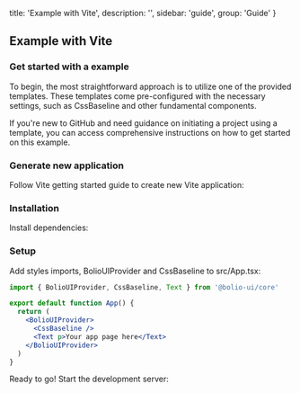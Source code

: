 
  title: 'Example with Vite',
  description: '',
  sidebar: 'guide',
  group: 'Guide'
}

## Example with Vite

<Spacer h={2} />

### Get started with a example

To begin, the most straightforward approach is to utilize one of the provided templates.
These templates come pre-configured with the necessary settings, such as CssBaseline and other fundamental components.

If you're new to GitHub and need guidance on initiating a project using a template,
you can access comprehensive instructions on how to get started on <Link target="_blank" rel="nofollow" color icon href="https://github.com/bolio-ui/bolio-ui/tree/master/examples/create-vite">this example</Link>.

<Spacer h={2} />

### Generate new application

Follow <Link target="_blank" rel="nofollow" color icon href="https://vitejs.dev/guide/">Vite getting started</Link> guide to create new Vite application:

<Spacer h={3} />

<Tabs initialValue="yarn" hideDivider hideBorder align="flex-start" mt="-46px">
  <Tabs.Item label="Yarn" value="yarn">
    <Snippet text="yarn create vite" />
  </Tabs.Item>
  <Tabs.Item label="Npm" value="npm">
    <Snippet text="npm create vite@latest" />
  </Tabs.Item>
</Tabs>

<Spacer h={3} />

### Installation

Install dependencies:

<Spacer h={3} />

<Tabs initialValue="yarn" hideDivider hideBorder align="flex-start" mt="-46px">
  <Tabs.Item label="Yarn" value="yarn">
    <Snippet text="yarn add @bolio-ui/core" />
  </Tabs.Item>
  <Tabs.Item label="Npm" value="npm">
    <Snippet text="npm install @bolio-ui/core" />
  </Tabs.Item>
</Tabs>

<Spacer h={3} />

### Setup

Add styles imports, BolioUIProvider and CssBaseline to src/App.tsx:

```jsx
import { BolioUIProvider, CssBaseline, Text } from '@bolio-ui/core'

export default function App() {
  return (
    <BolioUIProvider>
      <CssBaseline />
      <Text p>Your app page here</Text>
    </BolioUIProvider>
  )
}
```

Ready to go! Start the development server:

<Snippet text="npm run dev" />

